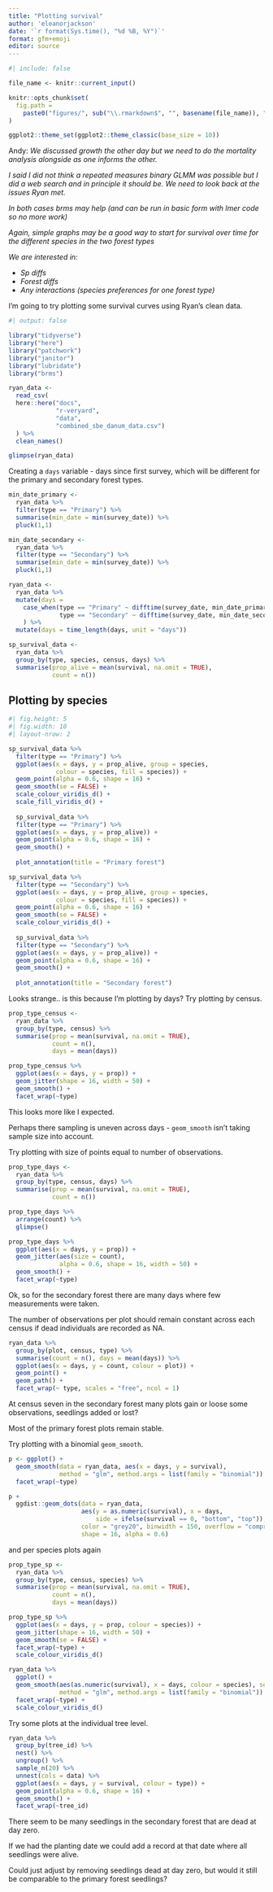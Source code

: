 ```yaml
---
title: "Plotting survival"
author: 'eleanorjackson'
date: '`r format(Sys.time(), "%d %B, %Y")`' 
format: gfm+emoji
editor: source
---
```


```r
#| include: false

file_name <- knitr::current_input()

knitr::opts_chunk$set(
  fig.path =
    paste0("figures/", sub("\\.rmarkdown$", "", basename(file_name)), "/", sep = "")
)

ggplot2::theme_set(ggplot2::theme_classic(base_size = 10))
```

Andy: 
_We discussed growth the other day but we need to do the mortality analysis alongside as one informs the other._

_I said I did not think a repeated measures binary GLMM was possible but I did a web search and in principle it should be. We need to look back at the issues Ryan met._

_In both cases brms may help (and can be run in basic form with lmer code so no more work)_

_Again, simple graphs may be a good way to start for survival over time for the different species in the two forest types_

_We are interested in:_

- _Sp diffs_
- _Forest diffs_
- _Any interactions (species preferences for one forest type)_

I'm going to try plotting some survival curves using Ryan's clean data.

```r
#| output: false

library("tidyverse")
library("here")
library("patchwork")
library("janitor")
library("lubridate")
library("brms")
```

```r
ryan_data <-
  read_csv(
  here::here("docs", 
             "r-veryard", 
             "data", 
             "combined_sbe_danum_data.csv")
  ) %>% 
  clean_names() 

glimpse(ryan_data)
```

Creating a `days` variable - days since first survey, 
which will be different for the primary and secondary forest types.

```r
min_date_primary <-
  ryan_data %>% 
  filter(type == "Primary") %>% 
  summarise(min_date = min(survey_date)) %>% 
  pluck(1,1)

min_date_secondary <-
  ryan_data %>% 
  filter(type == "Secondary") %>% 
  summarise(min_date = min(survey_date)) %>% 
  pluck(1,1)

ryan_data <-
  ryan_data %>% 
  mutate(days =
    case_when(type == "Primary" ~ difftime(survey_date, min_date_primary),
              type == "Secondary" ~ difftime(survey_date, min_date_secondary))
    ) %>% 
  mutate(days = time_length(days, unit = "days"))

```


```r
sp_survival_data <-
  ryan_data %>% 
  group_by(type, species, census, days) %>% 
  summarise(prop_alive = mean(survival, na.omit = TRUE),
            count = n())
```

## Plotting by species

```r
#| fig.height: 5 
#| fig.width: 10   
#| layout-nrow: 2

sp_survival_data %>% 
  filter(type == "Primary") %>% 
  ggplot(aes(x = days, y = prop_alive, group = species,
             colour = species, fill = species)) +
  geom_point(alpha = 0.6, shape = 16) +
  geom_smooth(se = FALSE) +
  scale_colour_viridis_d() +
  scale_fill_viridis_d() +
  
  sp_survival_data %>% 
  filter(type == "Primary") %>% 
  ggplot(aes(x = days, y = prop_alive)) +
  geom_point(alpha = 0.6, shape = 16) +
  geom_smooth() +
  
  plot_annotation(title = "Primary forest")

sp_survival_data %>% 
  filter(type == "Secondary") %>% 
  ggplot(aes(x = days, y = prop_alive, group = species,
             colour = species, fill = species)) +
  geom_point(alpha = 0.6, shape = 16) +
  geom_smooth(se = FALSE) +
  scale_colour_viridis_d() +
  
  sp_survival_data %>% 
  filter(type == "Secondary") %>% 
  ggplot(aes(x = days, y = prop_alive)) +
  geom_point(alpha = 0.6, shape = 16) +
  geom_smooth() +
  
  plot_annotation(title = "Secondary forest")
```

Looks strange.. is this because I'm plotting by days?
Try plotting by census.

```r
prop_type_census <-
  ryan_data %>% 
  group_by(type, census) %>% 
  summarise(prop = mean(survival, na.omit = TRUE),
            count = n(),
            days = mean(days))

prop_type_census %>% 
  ggplot(aes(x = days, y = prop)) +
  geom_jitter(shape = 16, width = 50) +
  geom_smooth() +
  facet_wrap(~type)
```

This looks more like I expected.

Perhaps there sampling is uneven across days - 
`geom_smooth` isn't taking sample size into account.

Try plotting with size of points equal to number of observations.

```r
prop_type_days <-
  ryan_data %>% 
  group_by(type, census, days) %>% 
  summarise(prop = mean(survival, na.omit = TRUE),
            count = n())

prop_type_days %>% 
  arrange(count) %>% 
  glimpse()

prop_type_days %>% 
  ggplot(aes(x = days, y = prop)) +
  geom_jitter(aes(size = count),
              alpha = 0.6, shape = 16, width = 50) +
  geom_smooth() +
  facet_wrap(~type)
```

Ok, so for the secondary forest there are many days where few measurements were taken.

The number of observations per plot should remain constant across each census
if dead individuals are recorded as NA.

```r
ryan_data %>% 
  group_by(plot, census, type) %>% 
  summarise(count = n(), days = mean(days)) %>% 
  ggplot(aes(x = days, y = count, colour = plot)) +
  geom_point() +
  geom_path() +
  facet_wrap(~ type, scales = "free", ncol = 1) 
```

At census seven in the secondary forest many plots gain or loose some observations,
seedlings added or lost?

Most of the primary forest plots remain stable.

Try plotting with a binomial `geom_smooth`.

```r
p <- ggplot() +
  geom_smooth(data = ryan_data, aes(x = days, y = survival), 
              method = "glm", method.args = list(family = "binomial")) +
  facet_wrap(~type)

p +
  ggdist::geom_dots(data = ryan_data, 
                    aes(y = as.numeric(survival), x = days, 
                        side = ifelse(survival == 0, "bottom", "top")), 
                    color = "grey20", binwidth = 150, overflow = "compress", 
                    shape = 16, alpha = 0.6) 
```

and per species plots again

```r
prop_type_sp <-
  ryan_data %>% 
  group_by(type, census, species) %>% 
  summarise(prop = mean(survival, na.omit = TRUE),
            count = n(),
            days = mean(days))

prop_type_sp %>% 
  ggplot(aes(x = days, y = prop, colour = species)) +
  geom_jitter(shape = 16, width = 50) +
  geom_smooth(se = FALSE) +
  facet_wrap(~type) +
  scale_colour_viridis_d() 
```

```r
ryan_data %>%  
  ggplot() +
  geom_smooth(aes(as.numeric(survival), x = days, colour = species), se = FALSE,
              method = "glm", method.args = list(family = "binomial")) +
  facet_wrap(~type) +
  scale_colour_viridis_d() 
```

Try some plots at the individual tree level.

```r
ryan_data %>% 
  group_by(tree_id) %>% 
  nest() %>% 
  ungroup() %>% 
  sample_n(20) %>% 
  unnest(cols = data) %>% 
  ggplot(aes(x = days, y = survival, colour = type)) +
  geom_point(alpha = 0.6, shape = 16) +
  geom_smooth() +
  facet_wrap(~tree_id) 
```

There seem to be many seedlings in the secondary forest that are dead at day zero.

If we had the planting date we could add a record at that date where all seedlings were alive.

Could just adjust by removing seedlings dead at day zero, 
but would it still be comparable to the primary forest seedlings?
